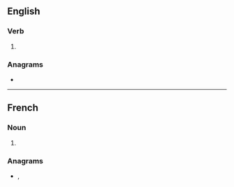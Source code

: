 ==English==

===Verb===
{{head|en|verb form}}

# {{en-third-person singular of|averse}}

===Anagrams===
* {{anagrams|en|Seavers|assever}}

----

==French==

===Noun===
{{head|fr|noun plural form|g=f}}

# {{plural of|averse|lang=fr}}

===Anagrams===
* {{l|fr|rêvasse}}, {{l|fr|rêvassé}}